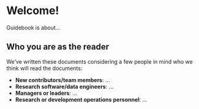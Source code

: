 # Welcome!

Guidebook is about...

## Who you are as the reader

We've written these documents considering a few people in mind who we
think will read the documents:

-   **New contributors/team members**: ...
-   **Research software/data engineers**: ...
-   **Managers or leaders**: ...
-   **Research or development operations personnel**: ...

